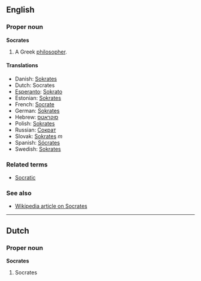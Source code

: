 ==English==
===Proper noun===
'''Socrates'''

# A Greek [[philosopher]].

==== Translations ====
*Danish: [[Sokrates]]
*Dutch: Socrates
*[[Esperanto]]: [[Sokrato]]
*Estonian: [[Sokrates]]
*French: [[Socrate]]
*German: [[Sokrates]]
*Hebrew: [[סוקראטס]]
*Polish: [[Sokrates]]
*Russian: [[Сократ]]
*Slovak: [[Sokrates#Slovak|Sokrates]] ''m''
*Spanish: [[Sócrates]]
*Swedish: [[Sokrates]]

===Related terms===
*[[Socratic]]

===See also===
*[[en:Socrates|Wikipedia article on Socrates]]

----
==Dutch==
===Proper noun===
'''Socrates'''

#Socrates